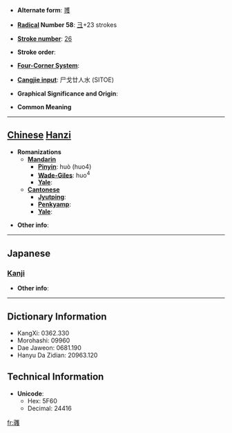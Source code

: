* '''Alternate form''': [[彟]]

* '''[[Wiktionary:Chinese radical index| Radical]] Number 58''': [[Wiktionary:Chinese radical index 彐|彐]]+23 strokes

* '''[[Wiktionary:Chinese total strokes index|Stroke number]]''': [[Wiktionary:Chinese total strokes index 26|26]]

* '''Stroke order''': 

* '''[[Wiktionary:Chinese four corner index|Four-Corner System]]''': 

* '''[[Wiktionary:Chinese Cangjie index|Cangjie input]]''': 尸戈廿人水 (SITOE)

* '''Graphical Significance and Origin''': 

* '''Common Meaning'''

----

== [[Chinese]] [[Hanzi]] ==

* '''Romanizations'''
** '''[[Mandarin]]'''
*** '''[[Pinyin]]''': huò (huo4)
*** '''[[Wade-Giles]]''': huo<sup>4</sup>
*** '''[[Yale]]''': 
** '''[[Cantonese]]'''
*** '''[[Jyutping]]''':
*** '''[[Penkyamp]]''': 
*** '''[[Yale]]''': 

* '''Other info''': 

----

==Japanese==
===[[Kanji]]===
{{kanji|on readings=[[かく]] (kaku), [[わく]] (waku), [[かく]] (kaku), [[きゃく]] (kyaku), [[やく]] (yaku)
|kun readings=[[はかる]] (hakaru)
}}

* '''Other info''':  

----

== Dictionary Information ==

* KangXi: 0362.330
* Morohashi: 09960
* Dae Jaweon: 0681.190
* Hanyu Da Zidian: 20963.120

== Technical Information ==

* '''Unicode''':
** Hex: 5F60
** Decimal: 24416

[[fr:彠]]
